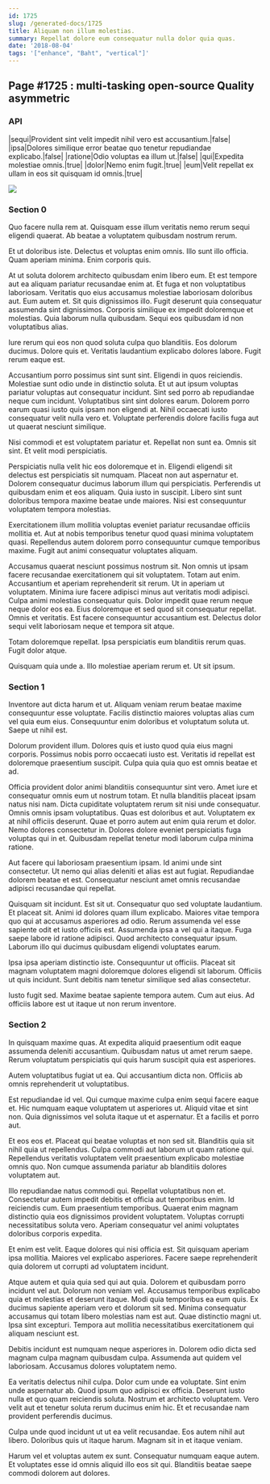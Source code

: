 ```yaml
---
id: 1725
slug: /generated-docs/1725
title: Aliquam non illum molestias.
summary: Repellat dolore eum consequatur nulla dolor quia quas.
date: '2018-08-04'
tags: '["enhance", "Baht", "vertical"]'
---
```


## Page #1725 : multi-tasking open-source Quality asymmetric
### API

|sequi|Provident sint velit impedit nihil vero est accusantium.|false|
|ipsa|Dolores similique error beatae quo tenetur repudiandae explicabo.|false|
|ratione|Odio voluptas ea illum ut.|false|
|qui|Expedita molestiae omnis.|true|
|dolor|Nemo enim fugit.|true|
|eum|Velit repellat ex ullam in eos sit quisquam id omnis.|true|


![](/assets/cats-4.jpg)

### Section 0
Quo facere nulla rem at. Quisquam esse illum veritatis nemo rerum sequi eligendi quaerat. Ab beatae a voluptatem quibusdam nostrum rerum.
 Et ut doloribus iste. Delectus et voluptas enim omnis. Illo sunt illo officia. Quam aperiam minima. Enim corporis quis.
 At ut soluta dolorem architecto quibusdam enim libero eum. Et est tempore aut ea aliquam pariatur recusandae enim at. Et fuga et non voluptatibus laboriosam. Veritatis quo eius accusamus molestiae laboriosam doloribus aut. Eum autem et.
Sit quis dignissimos illo. Fugit deserunt quia consequatur assumenda sint dignissimos. Corporis similique ex impedit doloremque et molestias. Quia laborum nulla quibusdam. Sequi eos quibusdam id non voluptatibus alias.
 Iure rerum qui eos non quod soluta culpa quo blanditiis. Eos dolorum ducimus. Dolore quis et. Veritatis laudantium explicabo dolores labore. Fugit rerum eaque est.
 Accusantium porro possimus sint sunt sint. Eligendi in quos reiciendis. Molestiae sunt odio unde in distinctio soluta.
Et ut aut ipsum voluptas pariatur voluptas aut consequatur incidunt. Sint sed porro ab repudiandae neque cum incidunt. Voluptatibus sint sint dolores earum. Dolorem porro earum quasi iusto quis ipsam non eligendi at. Nihil occaecati iusto consequatur velit nulla vero et. Voluptate perferendis dolore facilis fuga aut ut quaerat nesciunt similique.
 Nisi commodi et est voluptatem pariatur et. Repellat non sunt ea. Omnis sit sint. Et velit modi perspiciatis.
 Perspiciatis nulla velit hic eos doloremque et in. Eligendi eligendi sit delectus est perspiciatis sit numquam. Placeat non aut aspernatur et. Dolorem consequatur ducimus laborum illum qui perspiciatis.
Perferendis ut quibusdam enim et eos aliquam. Quia iusto in suscipit. Libero sint sunt doloribus tempora maxime beatae unde maiores. Nisi est consequuntur voluptatem tempora molestias.
 Exercitationem illum mollitia voluptas eveniet pariatur recusandae officiis mollitia et. Aut at nobis temporibus tenetur quod quasi minima voluptatem quasi. Repellendus autem dolorem porro consequuntur cumque temporibus maxime. Fugit aut animi consequatur voluptates aliquam.
 Accusamus quaerat nesciunt possimus nostrum sit. Non omnis ut ipsam facere recusandae exercitationem qui sit voluptatem. Totam aut enim. Accusantium et aperiam reprehenderit sit rerum. Ut in aperiam ut voluptatem. Minima iure facere adipisci minus aut veritatis modi adipisci.
Culpa animi molestias consequatur quis. Dolor impedit quae rerum neque neque dolor eos ea. Eius doloremque et sed quod sit consequatur repellat. Omnis et veritatis. Est facere consequuntur accusantium est. Delectus dolor sequi velit laboriosam neque et tempora sit atque.
 Totam doloremque repellat. Ipsa perspiciatis eum blanditiis rerum quas. Fugit dolor atque.
 Quisquam quia unde a. Illo molestiae aperiam rerum et. Ut sit ipsum.
### Section 1
Inventore aut dicta harum et ut. Aliquam veniam rerum beatae maxime consequuntur esse voluptate. Facilis distinctio maiores voluptas alias cum vel quia eum eius. Consequuntur enim doloribus et voluptatum soluta ut. Saepe ut nihil est.
 Dolorum provident illum. Dolores quis et iusto quod quia eius magni corporis. Possimus nobis porro occaecati iusto est. Veritatis id repellat est doloremque praesentium suscipit. Culpa quia quia quo est omnis beatae et ad.
 Officia provident dolor animi blanditiis consequuntur sint vero. Amet iure et consequatur omnis eum ut nostrum totam. Et nulla blanditiis placeat ipsam natus nisi nam. Dicta cupiditate voluptatem rerum sit nisi unde consequatur. Omnis omnis ipsam voluptatibus. Quas est doloribus et aut.
Voluptatem ex at nihil officiis deserunt. Quae et porro autem aut enim quia rerum et dolor. Nemo dolores consectetur in. Dolores dolore eveniet perspiciatis fuga voluptas qui in et. Quibusdam repellat tenetur modi laborum culpa minima ratione.
 Aut facere qui laboriosam praesentium ipsam. Id animi unde sint consectetur. Ut nemo qui alias deleniti et alias est aut fugiat. Repudiandae dolorem beatae et est. Consequatur nesciunt amet omnis recusandae adipisci recusandae qui repellat.
 Quisquam sit incidunt. Est sit ut. Consequatur quo sed voluptate laudantium. Et placeat sit. Animi id dolores quam illum explicabo.
Maiores vitae tempora quo qui at accusamus asperiores ad odio. Rerum assumenda vel esse sapiente odit et iusto officiis est. Assumenda ipsa a vel qui a itaque. Fuga saepe labore id ratione adipisci. Quod architecto consequatur ipsum. Laborum illo qui ducimus quibusdam eligendi voluptates earum.
 Ipsa ipsa aperiam distinctio iste. Consequuntur ut officiis. Placeat sit magnam voluptatem magni doloremque dolores eligendi sit laborum. Officiis ut quis incidunt. Sunt debitis nam tenetur similique sed alias consectetur.
 Iusto fugit sed. Maxime beatae sapiente tempora autem. Cum aut eius. Ad officiis labore est ut itaque ut non rerum inventore.
### Section 2
In quisquam maxime quas. At expedita aliquid praesentium odit eaque assumenda deleniti accusantium. Quibusdam natus ut amet rerum saepe. Rerum voluptatum perspiciatis qui quis harum suscipit quia est asperiores.
 Autem voluptatibus fugiat ut ea. Qui accusantium dicta non. Officiis ab omnis reprehenderit ut voluptatibus.
 Est repudiandae id vel. Qui cumque maxime culpa enim sequi facere eaque et. Hic numquam eaque voluptatem ut asperiores ut.
Aliquid vitae et sint non. Quia dignissimos vel soluta itaque ut et aspernatur. Et a facilis et porro aut.
 Et eos eos et. Placeat qui beatae voluptas et non sed sit. Blanditiis quia sit nihil quia ut repellendus. Culpa commodi aut laborum ut quam ratione qui. Repellendus veritatis voluptatem velit praesentium explicabo molestiae omnis quo. Non cumque assumenda pariatur ab blanditiis dolores voluptatem aut.
 Illo repudiandae natus commodi qui. Repellat voluptatibus non et. Consectetur autem impedit debitis et officia aut temporibus enim.
Id reiciendis cum. Eum praesentium temporibus. Quaerat enim magnam distinctio quia eos dignissimos provident voluptatem. Voluptas corrupti necessitatibus soluta vero. Aperiam consequatur vel animi voluptates doloribus corporis expedita.
 Et enim est velit. Eaque dolores qui nisi officia est. Sit quisquam aperiam ipsa mollitia. Maiores vel explicabo asperiores. Facere saepe reprehenderit quia dolorem ut corrupti ad voluptatem incidunt.
 Atque autem et quia quia sed qui aut quia. Dolorem et quibusdam porro incidunt vel aut. Dolorum non veniam vel. Accusamus temporibus explicabo quia et molestias et deserunt itaque. Modi quia temporibus ea eum quis. Ex ducimus sapiente aperiam vero et dolorum sit sed.
Minima consequatur accusamus qui totam libero molestias nam est aut. Quae distinctio magni ut. Ipsa sint excepturi. Tempora aut mollitia necessitatibus exercitationem qui aliquam nesciunt est.
 Debitis incidunt est numquam neque asperiores in. Dolorem odio dicta sed magnam culpa magnam quibusdam culpa. Assumenda aut quidem vel laboriosam. Accusamus dolores voluptatem nemo.
 Ea veritatis delectus nihil culpa. Dolor cum unde ea voluptate. Sint enim unde aspernatur ab.
Quod ipsum quo adipisci ex officia. Deserunt iusto nulla et quo quam reiciendis soluta. Nostrum et architecto voluptatem. Vero velit aut et tenetur soluta rerum ducimus enim hic. Et et recusandae nam provident perferendis ducimus.
 Culpa unde quod incidunt ut ut ea velit recusandae. Eos autem nihil aut libero. Doloribus quis ut itaque harum. Magnam sit in et itaque veniam.
 Harum vel et voluptas autem ex sunt. Consequatur numquam eaque autem. Et voluptates esse id omnis aliquid illo eos sit qui. Blanditiis beatae saepe commodi dolorem aut dolores.
